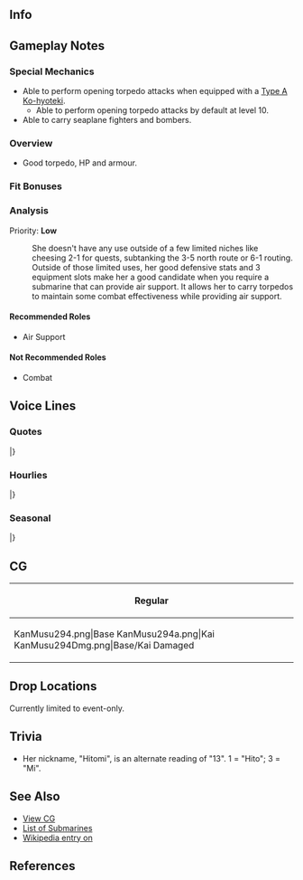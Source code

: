 ==Info==
{{KanmusuInfo|294}}
{{KanmusuInfo|294a}}

==Gameplay Notes==
===Special Mechanics===
* Able to perform opening torpedo attacks when equipped with a [[Type A Ko-hyoteki]].
** Able to perform opening torpedo attacks by default at level 10.
* Able to carry seaplane fighters and bombers.

===Overview===
* Good torpedo, HP and armour.

===Fit Bonuses===
{{:{{BASEPAGENAME}}/Equipment Bonuses}}

===Analysis===
Priority: '''Low'''

: She doesn't have any use outside of a few limited niches like cheesing 2-1 for quests, subtanking the 3-5 north route or 6-1 routing. Outside of those limited uses, her good defensive stats and 3 equipment slots make her a good candidate when you require a submarine that can provide air support. It allows her to carry torpedos to maintain some combat effectiveness while providing air support. 

====Recommended Roles====
* Air Support

====Not Recommended Roles====
* Combat

==Voice Lines==
===Quotes===
{{ShipquoteHeader}}
{{ShipquoteKai
|scenario = Introduction
|origin = 大型潜水空母、潜特型を補完するために生まれました……伊十三型潜水艦、伊13です。あの…私…ヒトミと………いえ…なんでも…ないの……。
|translation = I was born to complement the large submarine carrier, the Sentoku-class... I'm the I-13-class submarine, I-13. Umm... Call me... Hitomi... No... It's... nothing...<ref>Referring to the [https://en.wikipedia.org/wiki/I-400-class_submarine I-400-class submarines].</ref>
|audio = I-13-Intro.mp3
}}
{{ShipquoteKai
|scenario = Introduction
|kai = yes
|origin = 大型潜水空母、潜特型を補完するために生まれました……伊十三型潜水艦、伊13です。ヒトミと呼んで…ください。今度は…いけます。 
|translation = I was born to complement the large submarine carrier, the Sentoku-class... I'm the I-13-class submarine, I-13. Please... call me Hitomi. I can do it... this time.
|audio = I-13Kai-Intro.mp3
}}
{{ShipquoteKai
|scenario = Library
|origin = 伊九型潜水艦の改良改装型、伊十三型潜水艦の伊13です。妹の伊14と共に神戸で生まれたの。
そうよ...あの潜特型に準ずる、「晴嵐」を運用するための潜水空母。時代に先んじた秘めた力があったのよ。
姉妹で彩雲運送作戦「光」作戦に参加したの。でも、小笠原あたりから…記憶は…あまり覚えて…ごめんなさい。
|translation = I'm an improved version of the I-9-class submarines, I-13 of the I-13-class submarines. I was born in Kobe alongside my sister I-14.
Yes... we were made to be submarine carriers that could operate "Seiran" just like the Sentoku-class. We had a hidden power that was ahead of its time.
I participated in the Saiun transport operation "Hikari" with my sister. However, near Ogasawara... I can... hardly remember... I'm sorry.<ref>She went missing presumed sunk by the IJN when she did not arrive in Truk according to schedule. USN reports showed an attack on a submarine north east of Ogasawara that was thought to be her.</ref>
|audio = I-13-Library.mp3
}}
{{ShipquoteKai
|scenario = Secretary 1
|origin = 提督、お呼びでしょうか？間違い…ですか？
|translation = You called, Admiral? Are... you sure?
|audio = I-13-Sec1.mp3
}}
{{ShipquoteKai
|scenario = Secretary 2
|origin = 格納庫…ですか？彩雲を……いえ、晴嵐を……あの……ぁ……。
|translation = My... hangar? I'd like Saiun... no wait, Seiran... uhm... uh...
|audio = I-13-Sec2.mp3
}}
{{ShipquoteKai
|scenario = Secretary 2
|kai = yes
|origin = だから、格納庫は…。彩雲…？ううん、晴嵐を…あの…あのね？ 
|translation = I said my hangar is for... Saiun...? No, Seiran... uhm... uhh...?
|audio = I-13Kai-Sec2.mp3
}}
{{ShipquoteKai
|scenario = Secretary 3
|origin = あっ…提督、そこは…。あの……そこは晴嵐の……だから…丁寧に、お願いします…。
|translation = Ah... Admiral, that's... Uhm... That's for Seiran... so... please, be gentle...
|audio = I-13-Sec3.mp3
}}
{{ShipquoteKai
|scenario = Secretary (idle)
|origin = イヨちゃん…？非番の時もあまり、あまり羽目を外しちゃ…駄目…駄目だから、ね？提督が…提督が心配する…するから…。…き、聞いてますか…？お姉ちゃんのいう事…たまには…聞いて…ね？
|translation = Iyo-chan...? J-just because you're off duty doesn't... doesn't mean you can let yourself go... You... you'll just make... the admiral worry about you... A-are you even listening...? Come on... listen to me... once in a while... okay?
|audio = I-13-SecIdle.mp3
}}
{{ShipquoteKai
|scenario = Secretary (Married)
|origin = えっ、イヨちゃんが？そう？…うん、私も…妹は好き。一緒にいると、安心する…。でも、提督も…あ、あの…あなたのことも…好き。一緒にいると、安心します。安心…です。
|translation = EH, Iyo-chan did? Really? Hmm, I... love my sister too. I feel at ease when she's around. But, Admiral... U-ummm... darling, I love you... too. You make me feel safe. Yes... safe.
|audio = I-13-SecMarried.mp3
}}
{{ShipquoteKai
|scenario = Wedding
|origin = 提督、お呼びでしょうか…？…はい、来ました…けど。私は別に…。え？これを…？これを……わ、わた、私に？ヒトミは…喜んでいいの？そ、そう？
|translation = You called, Admiral? ...Yes, I've come though... I'm just fine... Eh? Is this...? Is this... f-for me?! May I... accept this? R-really?
|audio = I-13-Wedding.mp3
}}
{{ShipquoteKai
|scenario = Player's Score
|origin = 提督、何を…。あっ、情報…ですね。私、お持ちします。
|translation = What is it, Admiral...? Ah, the information... I'll go get it right away.
|audio = I-13-PlayerScore.mp3
}}
{{ShipquoteKai
|scenario = Joining the Fleet
|origin = 伊13、出撃…します。錨を…上げて。
|translation = I-13, sortieing... now. Weigh... anchor.
|audio = I-13-JoinFleet.mp3
}}
{{ShipquoteKai
|scenario = Equipment 1
|origin = あぁ…これは……。いい、具合です…。
|translation = Ah... This... It looks fine...
|audio = I-13-Equip1.mp3
}}
{{ShipquoteKai
|scenario = Equipment 1
|kai = yes
|origin = あぁ…これは…。やだ、いい具合…。 
|translation = Ah... This... No, it looks fine...
|audio = I-13Kai-Equip1.mp3
}}
{{ShipquoteKai
|scenario = Equipment 2
|origin = この装備は…これなら、私も…私も…！
|translation = With this... equipment, even I... I can...!
|audio = I-13-Equip2.mp3
}}
{{ShipquoteKai
|scenario = Equipment 3
|origin = 嫌な…予感はしてた…。
|translation = I have... bad feeling about this...
|audio = I-13-Equip3.mp3
}}
{{ShipquoteKai
|scenario = Supply
|origin = いいの…？そう…？ふぅ～…。
|translation = For me...? Really...? *gasp*
|audio = I-13-Supply.mp3
}}
{{ShipquoteKai
|scenario = Docking (Minor Damage)
|origin = すみません…あの、怪我を治してきます…。すみません…。
|translation = I'm sorry... Uhm, I'll go get patched up... I'm so sorry...
|audio = I-13-DockMinor.mp3
}}
{{ShipquoteKai
|scenario = Docking (Minor Damage)
|kai = yes
|origin = すみません…あの、怪我を治してきます…。待ってて、ください…。 
|translation = I'm sorry... Uhm, I'll go get patched up... Excuse me...
|audio = I-13Kai-DockMinor.mp3
}}
{{ShipquoteKai
|scenario = Docking (Major Damage)
|origin = 申し訳ないです…大きな損傷を…私…。すみません提督…すみません…。
|translation = I'm terribly sorry... I... sustained heavy damage... I'm sorry, Admiral... I'm so sorry...
|audio = I-13-DockMajor.mp3
}}
{{ShipquoteKai
|scenario = Construction
|origin = 新しい艦、ですね…。眩しい…。
|translation = It's a new ship, isn't it...? So shiny...
|audio = I-13-Construction.mp3
}}
{{ShipquoteKai
|scenario = Returning from Sortie
|origin = 艦隊が戻りました…無事に…。ほんと良かった…良かった。
|translation = The fleet has returned... safely... I'm so glad... so glad.
|audio = I-13-SortieReturn.mp3
}}
{{ShipquoteKai
|scenario = Starting a Sortie
|origin = 積み荷は…大丈夫…？よし、第一潜水隊、伊13…出ます。
|translation = Is the cargo... safe...? All right, 1st Submarine Flotilla, I-13... heading out.
|audio = I-13-Sortie.mp3
}}
{{ShipquoteKai
|scenario = Starting a Sortie
|kai = yes
|origin = 第一潜水隊、伊13…出撃します。よし、艦隊…続いて…下さい！ 
|translation = 1st Submarine Flotilla, I-13... sortieing. All right, fleet... follow me... please!
|audio = I-13Kai-Sortie.mp3
}}
{{ShipquoteKai
|scenario = Starting a Battle
|origin = 見つけて…しまった…。仕方ないです…。合戦準備…。
|translation = They... found us... Oh well... Battle stations...
|audio = I-13-BattleStart.mp3
}}
{{ShipquoteKai
|scenario = Starting a Battle
|kai = yes
|origin = 今度は私が…先に見つけました…。行きましょう、合戦準備…！ 
|translation = This time I... found them first... Let's go, battle stations...!
|audio = I-13Kai-BattleStart.mp3
}}
{{ShipquoteKai
|scenario = Attack
|origin = 撃ちましょう…。発射管開け…一番、二番…よーい……てー！
|translation = Let's open fire... Opening torpedo tubes... One, two... Ready... Fire!
|audio = I-13-Attack.mp3
}}
{{ShipquoteKai
|scenario = Air Battle/ Night Battle Attack 
|origin = やるしか…ない…！魚雷、いい…？いく…てー！
|translation = I have... to do this...! Torpedoes ready...? Now... fire~!
|audio = I-13-NightAttack.mp3
}}
{{ShipquoteKai
|scenario = Night Battle
|origin = 夜…まだ…やるの…？そう…。
|translation = It's night... and you still... want to keep going? Fine...
|audio = I-13-NightBattle.mp3
}}
{{ShipquoteKai
|scenario = MVP
|origin = 嘘…きっと嘘……私が…？イヨちゃんの間違いよ、きっと……そう……。…え…？
|translation = No... this can't be real... how can I...? You're definitely mistaking me for Iyo... yeah... ...Eh...?
|audio = I-13-MVP.mp3
}}
{{ShipquoteKai
|scenario = MVP
|kai = yes
|origin = 嘘…きっと嘘…私？イヨちゃんじゃ…。…そうなんだ。私、が……そうか、私…！ 
|translation = No... this can't be right... me? You sure it's not Iyo... ...I see. It's me... it's really me...!
|audio = I-13Kai-MVP.mp3
}}
{{ShipquoteKai
|scenario = Minor Damage 1
|origin = やっ、やだ…。潜って、速く…！
|translation = N-no... Dive quickly...!
|audio = I-13-MinorDamage1.mp3
}}
{{ShipquoteKai
|scenario = Minor Damage 2
|origin = やっあっ、やだ…！潜航急げ、あっ…速く…！
|translation = Naa-no...! Dive quickly, h-hurry...!
|audio = I-13-MinorDamage2.mp3
}}
{{ShipquoteKai
|scenario = Major Damage
|origin = 嫌な予感は…してた…。私…駄目かもしれない…。
|translation = I had a... bad feeling about this... This... might be it for me...
|audio = I-13-MajorDamage.mp3
}}
{{ShipquoteKai
|scenario = Sunk
|origin = ぇ…駄目、なの…？私……こんな…ところで…また…。い、嫌…だ…！
|translation = Eh... I'm done...? In... a place... this again... I... N-no...!
|audio = I-13-Sinking.mp3
}}
|} <references/>

{{clear}}

===Hourlies===
{{ShipquoteHeader | type = hourly}}
{{ShipquoteKai
|scenario = 00:00 
|origin = 0時。はぁ…。提督、今日は私が…いい…？そう…？
|translation = 12 o'clock. Phew... Are you fine... with me today, Admrial...? Really...?
|audio = I-13Kai-0000.mp3
}}
{{ShipquoteKai
|scenario = 01:00 
|origin = マルヒト、マルマル。はい。
|translation =  0100. Yes.
|audio = I-13Kai-0100.mp3
}}
{{ShipquoteKai
|scenario = 02:00 
|origin = マルフタ、マルマル。提督…？どうしたの？
|translation = 0200. Admiral...? What is it?
|audio = I-13Kai-0200.mp3
}}
{{ShipquoteKai
|scenario = 03:00 
|origin = マルサン、マルマル。何か、具合が…悪いの？
|translation = 0300. A-are you... ill?
|audio = I-13Kai-0300.mp3
}}
{{ShipquoteKai
|scenario = 04:00 
|origin = マルヨン、マルマル。そう？なら…いいけど。もうすぐ…夜明け。
|translation = 0400. No? Alright... then. It's... almost dawn.
|audio = I-13Kai-0400.mp3
}}
{{ShipquoteKai
|scenario = 05:00 
|origin = マルゴー、マルマル。ほら、朝日が…。一日がまた、始まるのね…。…はぁ…。
|translation = 0500. Look, it's the morning sun... The start of a new day...
|audio = I-13Kai-0500.mp3
}}
{{ShipquoteKai
|scenario = 06:00 
|origin = マルロク、マルマル。おはよう、ございます。朝ごはん、作ります…ね。お待ちください…。
|translation = 0600. Good morning. I'll... go make breakfast... Please wait...
|audio = I-13Kai-0600.mp3
}}
{{ShipquoteKai
|scenario = 07:00 
|origin = マルナナ、マルマル。提督、朝ごはんです。え…？麦飯…？いいえ、バターライスです…。嫌…？
|translation = 0700. Breakfast is ready, Admiral. Eh...? Barley rice...? No, it's buttered rice... You don't like it?
|audio = I-13Kai-0700.mp3
}}
{{ShipquoteKai
|scenario = 08:00 
|origin = マルハチ、マルマル。朝ごはん、片付けもの…もうすぐ終わります。お待ち…ください…。
|translation = 0800. I'm almost done... doing the dishes. Please... wait...
|audio = I-13Kai-0800.mp3
}}
{{ShipquoteKai
|scenario = 09:00 
|origin = マルキュウ、マルマル。提督、お待たせしました…。午前の演習を、いたしましょうか…。
|translation = 0900. Thank you for waiting, Admiral. Shall we begin the morning exercises...?
|audio = I-13Kai-0900.mp3
}}
{{ShipquoteKai
|scenario = 10:00 
|origin = ヒトマル、マ…。あっ、ろーちゃん…元気？そう…良かった。対潜演習の相手、頑張って…ね。
|translation = 100... Ah, Ro-chan... How are you? I see... Glad to hear that. Do your best in the ASW exercises... okay?
|audio = I-13Kai-1000.mp3
}}
{{ShipquoteKai
|scenario = 11:00 
|origin = ヒトヒト、マルマル。もうすぐ…お昼…。提督、お昼は…？おにぎりは、作ってきました…。
|translation = 1100. It's... almost noon. How about lunch, admiral...? I made some rice balls...
|audio = I-13Kai-1100.mp3
}}
{{ShipquoteKai
|scenario = 12:00 
|origin = ヒトフタ、マルマル。…はい。ヒトミ特製の…おにぎり、です。あっ…少し…しょっぱい、ですか？
|translation = 1200. ...Here. It's my special... rice balls. Ah... are they... a bit too salty...?
|audio = I-13Kai-1200.mp3
}}
{{ShipquoteKai
|scenario = 13:00 
|origin = ヒトサン、マルマル。トラック…泊地…。一度行ってみたい…です。私…。
|translation = 1300. Truk... anchorage... I'd love to go there at some point...<ref>She was sunk while on the way to Truk.</ref>
|audio = I-13Kai-1300.mp3
}}
{{ShipquoteKai
|scenario = 14:00 
|origin = ヒトヨン、マルマル。えっ…今度提督と、ご一緒に…トラックに？嘘……ほんと、ですか？
|translation = 1400. Eh...?! You'd like to go to Truk... with me, Admiral? No way... really...?
|audio = I-13Kai-1400.mp3
}}
{{ShipquoteKai
|scenario = 15:00 
|origin = ヒトゴー、マルマル。どうしよう、私…提督と、あのトラックに…。どうしよう…何を、着ていけば…私…。そうだ、彩雲も持って行った方がいい…かしら…。どうしよう…。
|translation = 1500. Oh no, what should I do...? I'm... going to Truk with the admiral... What should I do... What should I wear...? Hmm, maybe I should bring a Saiun with me... maybe... What should I do...
|audio = I-13Kai-1400.mp3
}}
{{ShipquoteKai
|scenario = 16:00 
|origin = ヒトロク、マルマル。提督、夕陽が……七尾湾の夕陽も、綺麗だった…。また今度、行ってみましょう…？いい…？
|translation = 1600. Admiral, the sunset... the sunset at Nanao Bay was really beautiful... How about... we go there next...? Would that be okay...?
|audio = I-13Kai-1600.mp3
}}
{{ShipquoteKai
|scenario = 17:00 
|origin = ヒトナナ、マルマル。提督、陽が落ちます。艦隊を港に…戻しましょう。今日も無事で…よかった。
|translation = 1700. The sun is setting, Admiral. Let's... call the fleets back to port. I'm glad that... today has been another peaceful day.
|audio = I-13Kai-1700.mp3
}}
{{ShipquoteKai
|scenario = 18:00 
|origin = ヒトハチ、マルマル。夜ご飯は…あの…。えっ、間宮…？噂の…？嘘……行って…みたい。
|translation = 1800. About dinner... uhm... Eh, Mamiya's...? 'That' Mamiya's...? No way...... I'd... love to go there...
|audio = I-13Kai-1800.mp3
}}
{{ShipquoteKai
|scenario = 19:00 
|origin = ヒトキュウ、マルマル。ここが、間宮？…すごい…いい匂い……あの重巡…何かすごい…。
|translation = 1900. So this is Mamiya's...? Wow... what a nice smell... That heavy cruiser over there... sure is something...
|audio = I-13Kai-1900.mp3
}}
{{ShipquoteKai
|scenario = 20:00 
|origin = フタマル、マ…。えっ、えええ？イヨちゃん、何やってるの？の、飲みすぎ…。
|translation = 200... Wait, what? Iyo-chan, what are you doing? Y-you're drinking too much...
|audio = I-13Kai-2000.mp3
}}
{{ShipquoteKai
|scenario = 21:00 
|origin = フタヒト、マルマル。イヨちゃん、駄目よ…提督の前だから……もう…。…はい、もうお酒は駄目…！
|translation = 2100. Stop that, Iyo-chan... The admiral is watching... jeez... Okay, no more alcohol...!
|audio = I-13Kai-2100.mp3
}}
{{ShipquoteKai
|scenario = 22:00 
|origin = フタフタ、マルマル。提督、申し訳ありません…。イヨちゃんには、私から…よく言っておきます…。巡潜甲型改二姉妹として…お詫び、申し上げます…。
|translation = 2200. I'm terribly sorry, Admiral... I'll make sure to give Iyo-chan a mouthful... I humbly apologise... On behalf of the Type AM submarines... 
|audio = I-13Kai-2200.mp3
}}
{{ShipquoteKai
|scenario = 23:00 
|origin = フタサン、マルマル。今日も、大変お疲れ様…でした。いつか…いつか提督と、トラックに…。ヒトミ…待っています…。明日も、頑張り…ます。
|translation = 2300. Thank you for your... hard work today. Someday... someday I'll go to Truk with you, Admiral... I'll be waiting... I'll work hard tomorrow too...
|audio = I-13Kai-2300.mp3
}}
|} <references/>

{{clear}}

===Seasonal===
{{SeasonalHeaderOld}}
{{SeasonalQuote
|scenario = [[Seasonal/Coming_of_Spring_2017|Spring 2017]]
|origin = 第一潜水隊でお花見？…いいですね。やりましょう。イヨちゃん、飲みすぎはだめよ。
|translation =	Cherry blossom viewing with the 1st Submarine Fleet? …Sounds good. Let’s go. You can’t drink too much, Iyo-chan.
|audio = I-13_Spring_Sec1_2017.mp3
|notes = 
}}
{{SeasonalQuote
|scenario = [[Seasonal/Fourth_Anniversary|4th Anniversary]]
|origin = 四周年？五年目に入るってこと、ですか？すごい…感謝、ですね…提督。ふぅー。
|translation =	The 4th Anniversary? That means we’re in our 5th year? Amazing… I’m thankful… Admiral. Whew~
|audio = Hitomi_4th_Anniversary_Sec1_2017.mp3
|notes = 
}}
{{SeasonalQuote
|scenario = [[Seasonal/Christmas_2017|Christmas 2017]]
|origin = イヨちゃん、飲み過ぎ。飲み過ぎだから…あぁ、そんなに、ガバガバと…あぁ！ 提督、すみません…
|translation =	You’re drinking too much, Iyo. I said you’re drinking too much… Ah, if you fill it that much… Aah! Sorry, Admiral…
|audio = I-13_Christmas_Sec1.mp3
|notes = 
}}
{{SeasonalQuote
|scenario = [[Seasonal/End_of_Year_2017|End of Year 2017]]
|origin = もう、年末なのね。あぁ、シオイさん、それは？…なるほど、そんな掃除ほうが。私も、やってみます。えーいぃ！あれ？あれれ？
|translation =	It’s already the end of the year. Ah, what’s that, Shioi? …I see, you’re cleaning like that. I want to give it a try too. Eiiiii! Huh? Huuuuh?
|audio = I-13_Year_End_2017_Sec1.mp3
|notes = 
}}
{{SeasonalQuote
|scenario = [[Seasonal/New_Year_2018|New Year 2018]]
|origin = 提督、新年、明けまして、おめでとうございます。そう、新年の御神籤を…あぁ、あうぅ。
|translation =	Happy New Year, Admiral. Let’s see, my New Year’s Fortune says… Ah, oh.
|audio = I-13_New_Year_2018_Sec1.mp3
|notes = 
}}
{{SeasonalQuote
|scenario = [[Seasonal/Setsubun_2018|Setsubun 2018]]
|origin = 私たち、舞鶴方面の潜水艦の鬼役は…あぁ、ローちゃん。大丈夫？そう？
|translation =	The one playing the Oni for us subs assigned to Maizuru is… Ah, Ro. Are you fine with that? Really?
|audio = I-13_Setsubun_2018_Sec1.mp3
|notes = 
}}
{{SeasonalQuote
|scenario = [[Seasonal/Valentine%27s_Day_2018|Valentine’s Day 2018]]
|origin = チョコレート、作ります…いえ、こういうのは、姉の私の方が…あぁ！
|translation =	I made some chocolate… No, this is just my responsibility as an older sister… Ah!
|audio = I-13_Valentines_2018_Sec_1.mp3
|notes = 
}}
{{SeasonalQuote
|scenario = [[Seasonal/Fifth_Anniversary|5th Anniversary]]
|origin = 五周年？うそ。六年目ってことですか？うそみたい。私も、晴嵐たちも、感謝です。
|translation =	The 5th Anniversary? No way. You mean we’re in our 6th year? I can’t believe it. The Seirans and I are grateful.
|audio = I-13_5th_Anniversary_Sec1.mp3
|notes = 
}}
{{SeasonalQuote
|scenario = [[Seasonal/Seventh_Anniversary|7th Anniversary 2020]]
|origin = まさか…でも、ありがたいです。ねぇ、提督、第一潜水隊も、感謝です。明日も、がんばります。
|translation =	I can't believe it... But, thank you. Hey Admiral, the rest of the 1st Submarine Squadron is thankful too. Let's keep working hard tomorrow too.
|audio = I-13_7th_Anniversary_Secretary_2.mp3
|notes = Secretary 2
}}
|}<references/>

{{clear}}

==CG==
{| class="mw-collapsible mw-collapsed wikitable" style="width: 100%;"
!Regular
|-
|<gallery>
KanMusu294.png|Base
KanMusu294a.png|Kai
KanMusu294Dmg.png|Base/Kai Damaged
</gallery>
|}

== Drop Locations ==
Currently limited to event-only.

==Trivia==
*Her nickname, "Hitomi", is an alternate reading of "13". 1 = "Hito"; 3 = "Mi".

==See Also==
*[[{{PAGENAME}}/Gallery|View {{PAGENAME}} CG]]
*[[EliteCV|List of Submarines]]
*[[wikipedia:Japanese_submarine_I-13|Wikipedia entry on {{PAGENAME}}]]

==References==
<references/>

{{shiplist}}